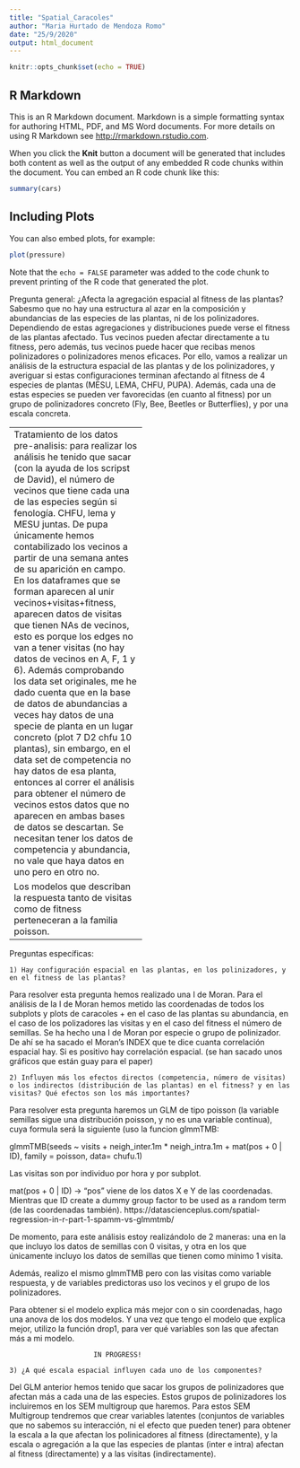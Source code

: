 ```yaml
---
title: "Spatial_Caracoles"
author: "Maria Hurtado de Mendoza Romo"
date: "25/9/2020"
output: html_document
---
```


```r
knitr::opts_chunk$set(echo = TRUE)
```

## R Markdown

This is an R Markdown document. Markdown is a simple formatting syntax for authoring HTML, PDF, and MS Word documents. For more details on using R Markdown see <http://rmarkdown.rstudio.com>.

When you click the **Knit** button a document will be generated that includes both content as well as the output of any embedded R code chunks within the document. You can embed an R code chunk like this:

```r
summary(cars)
```

## Including Plots

You can also embed plots, for example:

```r
plot(pressure)
```

Note that the `echo = FALSE` parameter was added to the code chunk to prevent printing of the R code that generated the plot.

Pregunta general: ¿Afecta la agregación espacial al fitness de las plantas?
Sabesmo que no hay una estructura al azar en la composición y abundancias de las especies de las plantas, ni de los polinizadores. Dependiendo de estas agregaciones y distribuciones puede verse el fitness de las plantas afectado. Tus vecinos pueden afectar directamente a tu fitness, pero además, tus vecinos puede hacer que recibas menos polinizadores o polinizadores menos eficaces. Por ello, vamos a realizar un análisis de la estructura espacial de las plantas y de los polinizadores, y averiguar si estas configuraciones terminan afectando al fitness de 4 especies de plantas (MESU, LEMA, CHFU, PUPA). Además, cada una de estas especies se pueden ver favorecidas (en cuanto al fitness) por un grupo de polinizadores concreto (Fly, Bee, Beetles or Butterflies), y por una escala concreta. 

---------------------------------
Tratamiento de los datos pre-analisis: 
para realizar los análisis he tenido que sacar (con la ayuda de los scripst de David), el número de vecinos que tiene cada una de las especies según si fenología. CHFU, lema y MESU juntas. De pupa únicamente hemos contabilizado los vecinos a partir de una semana antes de su aparición en campo. 
En los dataframes que se forman aparecen al unir vecinos+visitas+fitness, aparecen datos de visitas que tienen NAs de vecinos, esto es porque los edges no van a tener visitas (no hay datos de vecinos en A, F, 1 y 6). Además comprobando los data set originales, me he dado cuenta que en la base de datos de abundancias a veces hay datos de una specie de planta en un lugar concreto (plot 7 D2 chfu 10 plantas), sin embargo, en el data set de competencia no hay datos de esa planta, entonces al correr el análisis para obtener el número de vecinos estos datos que no aparecen en ambas bases de datos se descartan. Se necesitan tener los datos de competencia y abundancia, no vale que haya datos en uno pero en otro no. 

Los modelos que describan la respuesta tanto de visitas como de fitness perteneceran a la familia poisson. 


---------------------------------


Preguntas específicas: 

    1) Hay configuración espacial en las plantas, en los polinizadores, y en el fitness de las plantas? 
Para resolver esta pregunta hemos realizado una I de Moran. Para el análisis de la I de Moran hemos metido las coordenadas de todos los subplots y plots de caracoles + en el caso de las plantas su abundancia, en el caso de los polizadores las visitas y en el caso del fitness el número de semillas. Se ha hecho una I de Moran por especie o grupo de polinizador. De ahí se ha sacado el Moran's INDEX que te dice cuanta correlación espacial hay. Si es positivo hay correlación espacial. (se han sacado unos gráficos que están guay para el paper)

    2) Influyen más los efectos directos (competencia, número de visitas) o los indirectos (distribución de las plantas) en el fitness? y en las visitas? Qué efectos son los más importantes? 
Para resolver esta pregunta haremos un GLM de tipo poisson (la variable semillas sigue una distribución poisson, y no es una variable continua), cuya formula será la siguiente (uso la funcion glmmTMB: 

glmmTMB(seeds ~ visits  + neigh_inter.1m * neigh_intra.1m + mat(pos + 0 | ID), family = poisson, data= chufu.1)

Las visitas son por individuo por hora y por subplot. 

mat(pos + 0 | ID) -> "pos" viene de los datos X e Y de las coordenadas. Mientras que ID create a dummy group factor to be used as a random term (de las coordenadas también). https://datascienceplus.com/spatial-regression-in-r-part-1-spamm-vs-glmmtmb/


De momento, para este análisis estoy realizándolo de 2 maneras: una en la que incluyo los datos de semillas con 0 visitas, y otra en los que únicamente incluyo los datos de semillas que tienen como mínimo 1 visita. 

Además, realizo el mismo glmmTMB pero con las visitas como variable respuesta, y de variables predictoras uso los vecinos y el grupo de los polinizadores.

Para obtener si el modelo explica más mejor con o sin coordenadas, hago una anova de los dos modelos. Y una vez que tengo el modelo que explica mejor, utilizo la función drop1, para ver qué variables son las que afectan más a mi modelo.


                         IN PROGRESS!

    3) ¿A qué escala espacial influyen cada uno de los componentes? 
Del GLM anterior hemos tenido que sacar los grupos de polinizadores que afectan más a cada una de las especies. Estos grupos de polinizadores los incluiremos en los SEM multigroup que haremos. Para estos SEM Multigroup tendremos que crear variables latentes (conjuntos de variables que no sabemos su interacción, ni el efecto que pueden tener) para obtener la escala a la que afectan los polinicadores al fitness (directamente), y la escala o agregación a la que las especies de plantas (inter e intra) afectan al fitness (directamente) y a las visitas (indirectamente). 